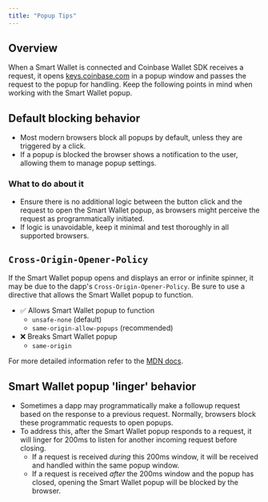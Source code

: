 ```yaml
---
title: "Popup Tips"
---
```



## Overview
When a Smart Wallet is connected and Coinbase Wallet SDK receives a request, it opens 
[keys.coinbase.com](https://keys.coinbase.com/) in a popup window and passes the request to the popup for handling. 
Keep the following points in mind when working with the Smart Wallet popup.

## Default blocking behavior
- Most modern browsers block all popups by default, unless they are triggered by a click. 
- If a popup is blocked the browser shows a notification to the user, allowing them to manage popup settings.

### What to do about it
- Ensure there is no additional logic between the button click and the request to open the Smart Wallet popup, 
as browsers might perceive the request as programmatically initiated. 
- If logic is unavoidable, keep it minimal and test thoroughly in all supported browsers.

## `Cross-Origin-Opener-Policy` 
If the Smart Wallet popup opens and displays an error or infinite spinner, it may be due to the dapp's `Cross-Origin-Opener-Policy`. Be sure to use a directive that allows the Smart Wallet popup to function. 

- ✅ Allows Smart Wallet popup to function
  - `unsafe-none` (default)
  - `same-origin-allow-popups` (recommended)
- ❌ Breaks Smart Wallet popup
  - `same-origin`

For more detailed information refer to the [MDN docs](https://developer.mozilla.org/en-US/docs/Web/HTTP/Headers/Cross-Origin-Opener-Policy).


## Smart Wallet popup 'linger' behavior
- Sometimes a dapp may programmatically make a followup request based on the response to a previous request. 
Normally, browsers block these programmatic requests to open popups. 
- To address this, after the Smart Wallet popup responds to a request, it will linger for 200ms to listen for another incoming request before closing. 
  - If a request is received *during* this 200ms window, it will be received and handled within the same popup window. 
  - If a request is received *after* the 200ms window and the popup has closed, opening the Smart Wallet popup will be blocked by the browser. 


<PolicyBanner /> 